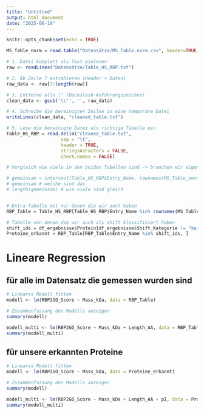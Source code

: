 ```yaml
---
title: "Untitled"
output: html_document
date: "2025-06-19"
---
```


```r
knitr::opts_chunk$set(echo = TRUE)
```

```r
MS_Table_norm = read.table("Datensätze/MS_Table.norm.csv", header=TRUE, row.names=1, sep = ",")
```

```r
# 1. Datei komplett als Text einlesen
raw <- readLines("Datensätze/Table_HS_RBP.txt")

# 2. Ab Zeile 7 extrahieren (Header + Daten)
raw_data <- raw[7:length(raw)]

# 3. Entferne alle \" (Backslash-Anführungszeichen)
clean_data <- gsub('\\"', '', raw_data)

# 4. Schreibe die bereinigten Zeilen in eine temporäre Datei
writeLines(clean_data, "cleaned_table.txt")

# 5. Lese die bereinigte Datei als richtige Tabelle ein
Table_HS_RBP = read.delim("cleaned_table.txt",
                    sep = "\t",
                    header = TRUE,
                    stringsAsFactors = FALSE,
                    check.names = FALSE)

```


```r
# Vergleich wie viele in den beiden Tabellen sind -> brauchen wir eigentlich eh nicht mehr

# gemeinsam = intersect(Table_HS_RBP$Entry_Name, rownames(MS_Table_norm))
# gemeinsam # welche sind das 
# length(gemeinsam) # wie viele sind gleich


# Extra Tabelle mit nur denen die wir auch haben
RBP_Table = Table_HS_RBP[Table_HS_RBP$Entry_Name %in% rownames(MS_Table_norm), ]

```


```r
# Tabelle von denen die wir auch als shift klassifiziert haben
shift_ids = df_ergebnisse$Protein[df_ergebnisse$Shift_Kategorie != "kein_shift"]
Proteine_erkannt = RBP_Table[RBP_Table$Entry_Name %in% shift_ids, ]


```



# Lineare Regression


## für alle im Datensatz die gemessen wurden sind
```r
# Lineares Modell fitten
modell <- lm(RBP2GO_Score ~ Mass_kDa, data = RBP_Table)

# Zusammenfassung des Modells anzeigen
summary(modell)

```

```r
modell_multi <- lm(RBP2GO_Score ~ Mass_kDa + Length_AA, data = RBP_Table)
summary(modell_multi)

```



## für unsere erkannten Proteine
```r
# Lineares Modell fitten
modell <- lm(RBP2GO_Score ~ Mass_kDa, data = Proteine_erkannt)

# Zusammenfassung des Modells anzeigen
summary(modell)

```

```r
modell_multi <- lm(RBP2GO_Score ~ Mass_kDa + Length_AA + pI, data = Proteine_erkannt)
summary(modell_multi)

```



